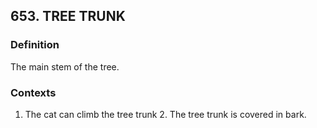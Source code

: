 ## 653. TREE TRUNK
### Definition
The main stem of the tree.

### Contexts
1. The cat can climb the tree trunk 2. The tree trunk is covered in bark.


